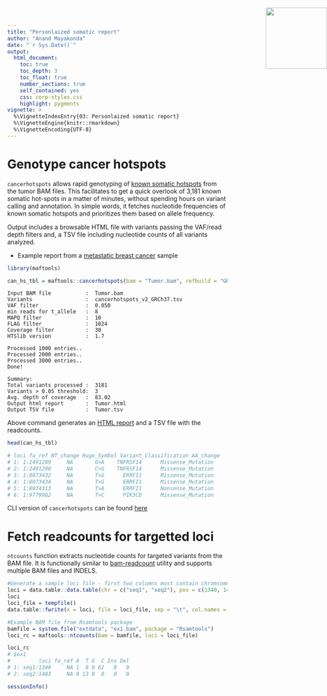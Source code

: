 ```yaml
---
title: "Personlaized somatic report"
author: "Anand Mayakonda"
date: "`r Sys.Date()`"
output: 
  html_document:
    toc: true
    toc_depth: 3
    toc_float: true
    number_sections: true
    self_contained: yes
    css: corp-styles.css
    highlight: pygments
vignette: >
  %\VignetteIndexEntry{03: Personlaized somatic report}
  %\VignetteEngine{knitr::rmarkdown}
  %\VignetteEncoding{UTF-8}
---
```


<img src="maftools_hex.svg" height="140" style="position:absolute;top:30px;right:0px;"/>


# Genotype cancer hotspots

`cancerhotspots` allows rapid genotyping of [known somatic hotspots]((https://www.cancerhotspots.org/)) from the tumor BAM files. This facilitates to get a quick overlook of 3,181 known somatic hot-spots in a matter of minutes, without spending hours on variant calling and annotation. In simple words, it fetches nucleotide frequencies of known somatic hotspots and prioritizes them based on allele frequency. 

Output includes a browsable HTML file with variants passing the VAF/read depth filters and, a TSV file including nucleotide counts of all variants analyzed.

* Example report from a [metastatic breast cancer](https://poisonalien.github.io/STAR_wrapper_script/) sample

```r
library(maftools)
```

```r
can_hs_tbl = maftools::cancerhotspots(bam = "Tumor.bam", refbuild = "GRCh37", mapq = 10, sam_flag = 1024)
```

```
Input BAM file           :  Tumor.bam
Variants                 :  cancerhotspots_v2_GRCh37.tsv
VAF filter               :  0.050
min reads for t_allele   :  8
MAPQ filter              :  10
FLAG filter              :  1024
Coverage filter          :  30
HTSlib version           :  1.7

Processed 1000 entries..
Processed 2000 entries..
Processed 3000 entries..
Done!

Summary:
Total variants processed :  3181
Variants > 0.05 threshold:  3
Avg. depth of coverage   :  83.02
Output html report       :  Tumor.html
Output TSV file          :  Tumor.tsv
```

Above command generates an [HTML report](https://poisonalien.github.io/STAR_wrapper_script/) and a TSV file with the readcounts.

```r
head(can_hs_tbl)

# loci fa_ref NT_change Hugo_Symbol Variant_Classification AA_change              Meta VAF A   T  G  C Ins Del
# 1: 1:2491289     NA       G>A    TNFRSF14      Missense_Mutation     C111Y    deleterious(0)   0 0   0 21  0   0   0
# 2: 1:2491290     NA       C>G    TNFRSF14      Missense_Mutation     C111W    deleterious(0)   0 0   0  0 21   0   0
# 3: 1:8073432     NA       T>G      ERRFI1      Missense_Mutation     K409N    deleterious(0)   0 1  64  0  1   0   0
# 4: 1:8073434     NA       T>G      ERRFI1      Missense_Mutation     K409Q deleterious(0.04)   0 0  63  0  0   0   0
# 5: 1:8074313     NA       T>A      ERRFI1      Nonsense_Mutation     K116*                     0 0 106  0  0   0   0
# 6: 1:9779982     NA       T>C      PIK3CD      Missense_Mutation     C416R   tolerated(0.26)   0 1  18  0  0   0   0
```

CLI version of `cancerhotspots` can be found [here](https://github.com/PoisonAlien/somaticfreq)


# Fetch readcounts for targetted loci

`ntcounts` function extracts nucleotide counts for targeted variants from the BAM file. It is functionally similar to [bam-readcount](https://github.com/genome/bam-readcount) utility and supports multiple BAM files and INDELS.

```r
#Generate a sample loci file - first two columns must contain chromsome name and position (1-based coordinate)
loci = data.table::data.table(chr = c("seq1", "seq2"), pos = c(1340, 1483))
loci
loci_file = tempfile()
data.table::fwrite(x = loci, file = loci_file, sep = "\t", col.names = FALSE)

#Example BAM file from Rsamtools package
bamfile = system.file("extdata", "ex1.bam", package = "Rsamtools") 
loci_rc = maftools::ntcounts(bam = bamfile, loci = loci_file) 

loci_rc
# $ex1
#         loci fa_ref A  T G  C Ins Del
# 1: seq1:1340     NA 1  0 0 62   0   0
# 2: seq2:1483     NA 0 13 0  0   0   0
```


```r
sessionInfo()
```

